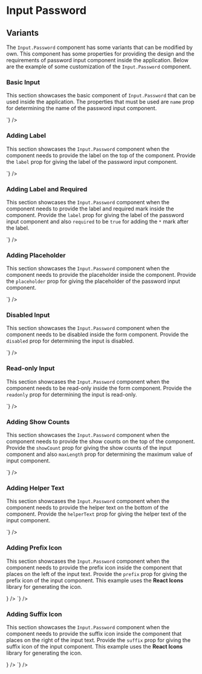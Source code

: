 
<Meta of={InputStories} />

# Input Password

## Variants

The `Input.Password` component has some variants that can be modified by own. This component has some properties for providing the design and the requirements of password input component inside the application. Below are the example of some customization of the `Input.Password` component.

### Basic Input

This section showcases the basic component of `Input.Password` that can be used inside the application. The properties that must be used are `name` prop for determining the name of the password input component.

<Canvas of={InputStories.Basic} />
<Source
  code={`
<Input.Password name="password" />
`}
/>

### Adding Label

This section showcases the `Input.Password` component when the component needs to provide the label on the top of the component. Provide the `label` prop for giving the label of the password input component.

<Canvas of={InputStories.AddingLabel} />
<Source
  code={`
<Input.Password name="password" label="Password" />
`}
/>

### Adding Label and Required

This section showcases the `Input.Password` component when the component needs to provide the label and required mark inside the component. Provide the `label` prop for giving the label of the password input component and also `required` to be `true` for adding the `*` mark after the label.

<Canvas of={InputStories.AddingRequired} />
<Source
  code={`
<Input.Password name="password" label="Password" required />
`}
/>

### Adding Placeholder

This section showcases the `Input.Password` component when the component needs to provide the placeholder inside the component. Provide the `placeholder` prop for giving the placeholder of the password input component.

<Canvas of={InputStories.AddingPlaceholder} />
<Source
  code={`
<Input.Password name="password" placeholder="Password" />
`}
/>

### Disabled Input

This section showcases the `Input.Password` component when the component needs to be disabled inside the form component. Provide the `disabled` prop for determining the input is disabled.

<Canvas of={InputStories.DisabledInput} />
<Source
  code={`
<Input.Password name="password" disabled />
`}
/>

### Read-only Input

This section showcases the `Input.Password` component when the component needs to be read-only inside the form component. Provide the `readonly` prop for determining the input is read-only.

<Canvas of={InputStories.ReadonlyInput} />
<Source
  code={`
<Input.Password name="password" readonly />
`}
/>

### Adding Show Counts

This section showcases the `Input.Password` component when the component needs to provide the show counts on the top of the component. Provide the `showCount` prop for giving the show counts of the input component and also `maxLength` prop for determining the maximum value of input component.

<Canvas of={InputStories.AddingShowCount} />
<Source
  code={`
<Input.Password name="password" showCount maxLength={20} />
`}
/>

### Adding Helper Text

This section showcases the `Input.Password` component when the component needs to provide the helper text on the bottom of the component. Provide the `helperText` prop for giving the helper text of the input component.

<Canvas of={InputStories.AddingHelperText} />
<Source
  code={`
<Input.Password name="password" helperText="Helper Text" />
`}
/>

### Adding Prefix Icon

This section showcases the `Input.Password` component when the component needs to provide the prefix icon inside the component that places on the left of the input text. Provide the `prefix` prop for giving the prefix icon of the input component. This example uses the **React Icons** library for generating the icon.

<Canvas of={InputStories.AddingPrefix} />
<Source
  code={`
<Input.Password name="password" prefix={<AiOutlineKey size={20} />} />
`}
/>

### Adding Suffix Icon

This section showcases the `Input.Password` component when the component needs to provide the suffix icon inside the component that places on the right of the input text. Provide the `suffix` prop for giving the suffix icon of the input component. This example uses the **React Icons** library for generating the icon.

<Canvas of={InputStories.AddingSuffix} />
<Source
  code={`
<Input.Password name="password" suffix={<AiOutlineKey size={20} />} />
`}
/>
